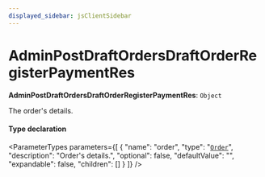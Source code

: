 ```yaml
---
displayed_sidebar: jsClientSidebar
---
```



# AdminPostDraftOrdersDraftOrderRegisterPaymentRes

 **AdminPostDraftOrdersDraftOrderRegisterPaymentRes**: `Object`

The order's details.

#### Type declaration

<ParameterTypes parameters={[
  {
    "name": "order",
    "type": "[`Order`](../classes/internal.Order.mdx)",
    "description": "Order's details.",
    "optional": false,
    "defaultValue": "",
    "expandable": false,
    "children": []
  }
]} />
